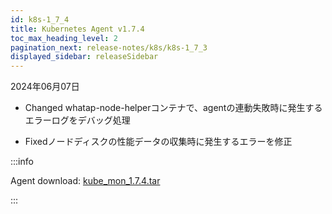 ```yaml
---
id: k8s-1_7_4
title: Kubernetes Agent v1.7.4
toc_max_heading_level: 2
pagination_next: release-notes/k8s/k8s-1_7_3
displayed_sidebar: releaseSidebar
---
```


2024年06月07日

- <Status>Changed</Status> whatap-node-helperコンテナで、agentの連動失敗時に発生するエラーログをデバッグ処理

- <Status>Fixed</Status>ノードディスクの性能データの収集時に発生するエラーを修正

:::info

Agent download: [kube_mon_1.7.4.tar](https://repo.whatap.io/docker/kube_mon_1.7.4.tar)

:::
